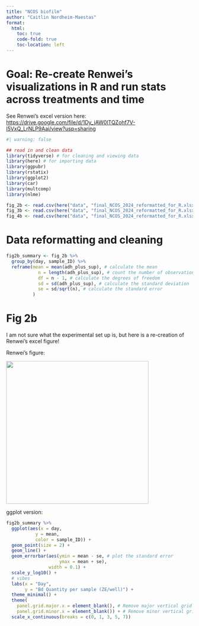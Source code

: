 ```yaml
---
title: "NCOS biofilm"
author: "Caitlin Nordheim-Maestas"
format:
  html:
    toc: true
    code-fold: true
    toc-location: left
---
```


# Goal: Re-create Renwei's visualizations in R and run stats across treatments and time

See Renwei's excel version here: <https://drive.google.com/file/d/1Dy_jAW0lTQZohf7V-l5VxQ_LrNLP9Aai/view?usp=sharing>

```r
#| warning: false

## read in and clean data
library(tidyverse) # for cleaning and viewing data
library(here) # for importing data
library(ggpubr)
library(rstatix)
library(ggplot2)
library(car)
library(multcomp)
library(nlme)

fig_2b <- read.csv(here("data", "final_NCOS_2024_reformatted_for_R.xlsx - Fig2B.csv"))
fig_3b <- read.csv(here("data", "final_NCOS_2024_reformatted_for_R.xlsx - Fig3B.csv"))
fig_4b <- read.csv(here("data", "final_NCOS_2024_reformatted_for_R.xlsx - Fig4B.csv"))
```

# Data reformatting and cleaning

```r
fig2b_summary <- fig_2b %>% 
  group_by(day, sample_ID) %>% 
  reframe(mean = mean(adh_plus_sup), # calculate the mean
            n = length(adh_plus_sup), # count the number of observations
            df = n - 1, # calculate the degrees of freedom
            sd = sd(adh_plus_sup), # calculate the standard deviation
            se = sd/sqrt(n), # calculate the standard error
          )
```

# Fig 2b

I am not sure what the experimental set up is, but here is a re-creation of Renwei's excel figure!

Renwei's figure:

![](data/fig_2b_Renweiexcelversion.jpg){fig-align="left" width="4in"}

ggplot version:

```r
fig2b_summary %>% 
  ggplot(aes(x = day, 
           y = mean, 
           color = sample_ID)) +
  geom_point(size = 2) +
  geom_line() + 
  geom_errorbar(aes(ymin = mean - se, # plot the standard error
                    ymax = mean + se),
                width = 0.1) +
  scale_y_log10() +
  # vibes
  labs(x = "Day",
       y = "Bd Quantity per sample (ZE/well)") +
  theme_minimal() +
  theme(
    panel.grid.major.x = element_blank(), # Remove major vertical grid lines
    panel.grid.minor.x = element_blank()) + # Remove minor vertical grid lines +
  scale_x_continuous(breaks = c(0, 1, 3, 5, 7))
```
